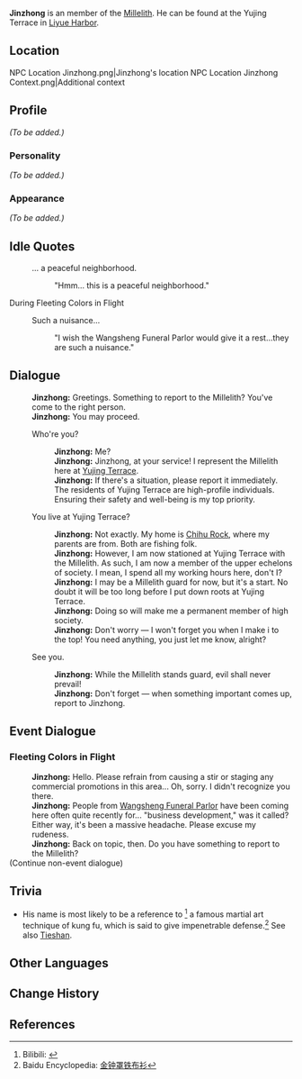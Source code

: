 {{Meta
<!-- REMOVE THIS TEMPLATE AFTER ADDING MISSING INFO -->
|missing_NPC_profile  = yes
}}
{{Character Infobox
|image            = NPC Jinzhong.png
|region           = Liyue
|title            = Millelith
|affiliation      = Millelith
|type             = NPC
}}
'''Jinzhong''' {{Lang|zh=金钟|zh_rm=Jīnzhōng}} is an member of the [[Millelith]]. He can be found at the Yujing Terrace in [[Liyue Harbor]].

==Location==
<gallery>
NPC Location Jinzhong.png|Jinzhong's location
NPC Location Jinzhong Context.png|Additional context
</gallery>

==Profile==
<!-- detailed story/lore information goes here -->
''(To be added.)''

===Personality===
''(To be added.)''

===Appearance===
''(To be added.)''

==Idle Quotes==
{{Dialogue start}}
: {{DIcon|Idle}} ... a peaceful neighborhood.
:: {{A|VO Jinzhong 01.ogg}} "Hmm... this is a peaceful neighborhood."
{{Dialogue end}}

;During Fleeting Colors in Flight
{{Dialogue start}}
: {{DIcon|Idle}} Such a nuisance...
:: {{A|VO Jinzhong Lantern Rite 01.ogg}} "I wish the Wangsheng Funeral Parlor would give it a rest...they are such a nuisance."
{{Dialogue end}}

==Dialogue==
{{Dialogue start}}
:'''Jinzhong:''' Greetings. Something to report to the Millelith? You've come to the right person.
:'''Jinzhong:''' You may proceed.
:{{DIcon}} Who're you?
::'''Jinzhong:''' Me?
::'''Jinzhong:''' Jinzhong, at your service! I represent the Millelith here at [[Yujing Terrace]].
::'''Jinzhong:''' If there's a situation, please report it immediately. The residents of Yujing Terrace are high-profile individuals. Ensuring their safety and well-being is my top priority.
:{{DIcon}} You live at Yujing Terrace?
::'''Jinzhong:''' Not exactly. My home is [[Chihu Rock]], where my parents are from. Both are fishing folk.
::'''Jinzhong:''' However, I am now stationed at Yujing Terrace with the Millelith. As such, I am now a member of the upper echelons of society. I mean, I spend all my working hours here, don't I?
::'''Jinzhong:''' I may be a Millelith guard for now, but it's a start. No doubt it will be too long before I put down roots at Yujing Terrace.
::'''Jinzhong:''' Doing so will make me a permanent member of high society.
::'''Jinzhong:''' Don't worry &mdash; I won't forget you when I make i to the top! You need anything, you just let me know, alright?
:{{DIcon}} See you.
::'''Jinzhong:''' While the Millelith stands guard, evil shall never prevail!
::'''Jinzhong:''' Don't forget &mdash; when something important comes up, report to Jinzhong.
{{Dialogue end}}

==Event Dialogue==
===Fleeting Colors in Flight=== 
{{Dialogue start}}<!--Is this part of [[The Blazing Stars Ring in Fortune]] instead?-->
:'''Jinzhong:''' Hello. Please refrain from causing a stir or staging any commercial promotions in this area... Oh, sorry. I didn't recognize you there.
:'''Jinzhong:''' People from [[Wangsheng Funeral Parlor]] have been coming here often quite recently for... "business development," was it called? Either way, it's been a massive headache. Please excuse my rudeness.
:'''Jinzhong:''' Back on topic, then. Do you have something to report to the Millelith?
;(Continue non-event dialogue)
{{Dialogue end}}

==Trivia==
* His name is most likely to be a reference to {{zh|金钟罩|rm=jīnzhōngzhào|tl=golden bell cover,}}<ref>Bilibili: [https://www.bilibili.com/read/cv8715157/ {{zh|【原神】璃月里的名字考据}}]</ref> a famous martial art technique of kung fu, which is said to give impenetrable defense.<ref>Baidu Encyclopedia: [https://baike.baidu.com/item/%E9%87%91%E9%92%9F%E7%BD%A9%E9%93%81%E5%B8%83%E8%A1%AB/2697843 金钟罩铁布衫]</ref> See also [[Tieshan]].

==Other Languages==
{{Other Languages
|default_hidden = 1
|en      = Jinzhong
|zhs     = 金钟
|zhs_rm  = Jīnzhōng
|zht     = 金鐘
|zht_rm  = Jīnzhōng
|ja      = 金鐘
|ja_rm   = Kinshou{{Assumed}}
|ko      = {{tt|금종|金鐘}}
|ko_rm   = Geumjong
|es      = Jinzhong
|fr      = Jinzhong
|ru      = Цзинь Чжун
|th      = Jinzhong
|vi      = Jinzhong
|de      = Jinzhong
|id      = Jinzhong
|pt      = Jinzhong
|tr      = Jinzhong
|it      = Jinzhong
}}

==Change History==
{{Change History|1.0}}

==References==
{{Reflist}}